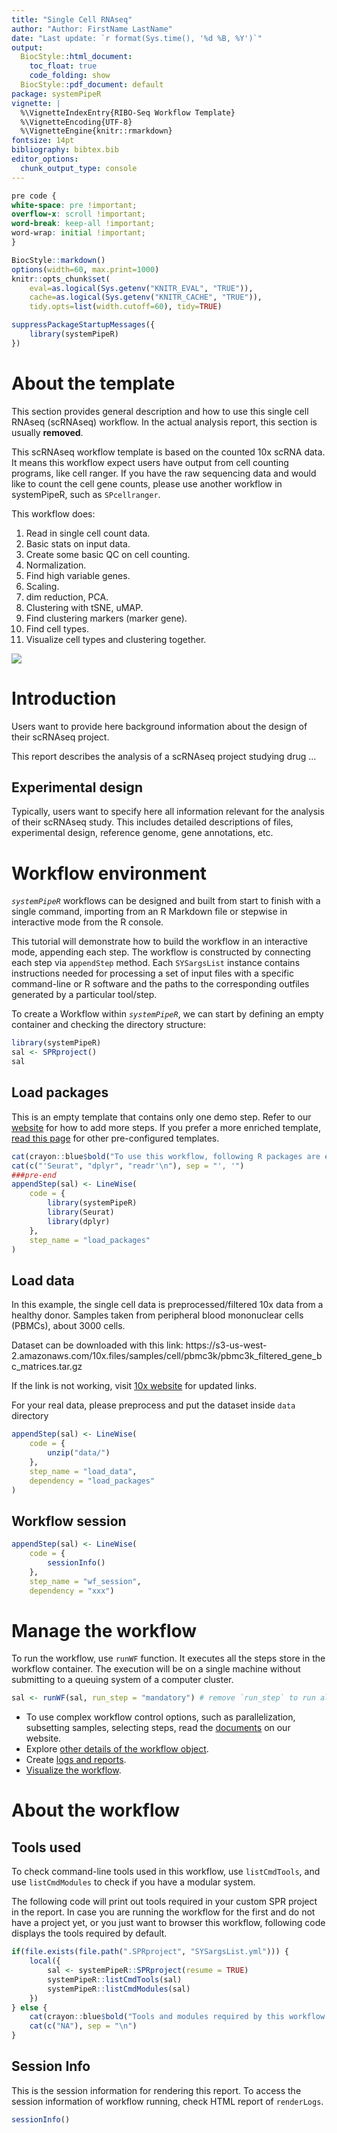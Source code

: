 ```yaml
---
title: "Single Cell RNAseq" 
author: "Author: FirstName LastName"
date: "Last update: `r format(Sys.time(), '%d %B, %Y')`" 
output:
  BiocStyle::html_document:
    toc_float: true
    code_folding: show
  BiocStyle::pdf_document: default
package: systemPipeR
vignette: |
  %\VignetteIndexEntry{RIBO-Seq Workflow Template}
  %\VignetteEncoding{UTF-8}
  %\VignetteEngine{knitr::rmarkdown}
fontsize: 14pt
bibliography: bibtex.bib
editor_options: 
  chunk_output_type: console
---
```


<!--
Config css and r style
-->

```css
pre code {
white-space: pre !important;
overflow-x: scroll !important;
word-break: keep-all !important;
word-wrap: initial !important;
}
```

```r
BiocStyle::markdown()
options(width=60, max.print=1000)
knitr::opts_chunk$set(
    eval=as.logical(Sys.getenv("KNITR_EVAL", "TRUE")),
    cache=as.logical(Sys.getenv("KNITR_CACHE", "TRUE")), 
    tidy.opts=list(width.cutoff=60), tidy=TRUE)
```

```r
suppressPackageStartupMessages({
    library(systemPipeR)
})
```

# About the template
This section provides general description and how to use this single cell RNAseq (scRNAseq) workflow. 
In the actual analysis report, this  section is usually **removed**. 

This scRNAseq workflow template is based on the counted 10x scRNA data. It means 
this workflow expect users have output from cell counting programs, like cell ranger. 
If you have the raw sequencing data and would like to count the cell gene counts, 
please use another workflow in systemPipeR, such as `SPcellranger`. 

This workflow does:

1. Read in single cell count data.
2. Basic stats on input data.
3. Create some basic QC on cell counting. 
4. Normalization.
5. Find high variable genes. 
6. Scaling.
7. dim reduction, PCA.
8. Clustering with tSNE, uMAP.
9. Find clustering markers (marker gene).
10. Find cell types. 
11. Visualize cell types and clustering together.


![](results/plotwf_spscrna.jpg)

# Introduction

Users want to provide here background information about the design of their
scRNAseq project.

This report describes the analysis of a scRNAseq project studying drug ...

## Experimental design

Typically, users want to specify here all information relevant for the
analysis of their scRNAseq study. This includes detailed descriptions of
files, experimental design, reference genome, gene annotations,
etc.

# Workflow environment

_`systemPipeR`_ workflows can be designed and built from start to finish with a 
single command, importing from an R Markdown file or stepwise in interactive 
mode from the R console. 

This tutorial will demonstrate how to build the workflow in an interactive mode, 
appending each step. The workflow is constructed by connecting each step via 
`appendStep` method. Each `SYSargsList` instance contains instructions needed 
for processing a set of input files with a specific command-line or R software 
and the paths to the corresponding outfiles generated by a particular tool/step. 

To create a Workflow within _`systemPipeR`_, we can start by defining an empty
container and checking the directory structure:

```r
library(systemPipeR)
sal <- SPRproject()
sal
```

## Load packages 

This is an empty template that contains only one demo step. 
Refer to our [website](https://systempipe.org/sp/spr/spr_run/) for how to 
add more steps. If you prefer a more enriched template, 
[read this page](https://systempipe.org/sp/spr/templates/) for other 
pre-configured templates.

```r
cat(crayon::blue$bold("To use this workflow, following R packages are expected:\n"))
cat(c("'Seurat", "dplyr", "readr'\n"), sep = "', '")
###pre-end
appendStep(sal) <- LineWise(
    code = {
        library(systemPipeR)
        library(Seurat)
        library(dplyr)
    }, 
    step_name = "load_packages"
)
```

## Load data
In this example, the single cell data is preprocessed/filtered 10x data from a healthy donor.
Samples taken from peripheral blood mononuclear cells (PBMCs), about 3000 cells. 

Dataset can be downloaded with this link:
https://s3-us-west-2.amazonaws.com/10x.files/samples/cell/pbmc3k/pbmc3k_filtered_gene_bc_matrices.tar.gz

If the link is not working, visit [10x website](https://support.10xgenomics.com/single-cell-gene-expression/datasets/1.1.0/pbmc3k?)
for updated links.

For your real data, please preprocess and put the dataset inside `data` directory

```r
appendStep(sal) <- LineWise(
    code = {
        unzip("data/")
    }, 
    step_name = "load_data",
    dependency = "load_packages"
)
```


## Workflow session

```r
appendStep(sal) <- LineWise(
    code = {
        sessionInfo()
    }, 
    step_name = "wf_session", 
    dependency = "xxx")
```

# Manage the workflow

To run the workflow, use `runWF` function. It executes all the steps store in 
the workflow container. The execution will be on a single machine without 
submitting to a queuing system of a computer cluster. 

```r
sal <- runWF(sal, run_step = "mandatory") # remove `run_step` to run all steps to include optional steps
```

- To use complex workflow control options, such as parallelization, subsetting samples, selecting steps, read the [documents](https://systempipe.org/sp/spr/sp_run/step_run/) on our website. 
- Explore [other details of the workflow object](https://systempipe.org/sp/spr/sp_run/sal_explore/).
- Create [logs and reports](https://systempipe.org/sp/spr/sp_run/step_reports/).
- [Visualize the workflow](https://systempipe.org/sp/spr/sp_run/step_vis/).

# About the workflow
## Tools used 
To check command-line tools used in this workflow, use `listCmdTools`, and use `listCmdModules`
to check if you have a modular system.

The following code will print out tools required in your custom SPR project in the report. 
In case you are running the workflow for the first and do not have a project yet, or you 
just want to browser this workflow, following code displays the tools required by default.
```r
if(file.exists(file.path(".SPRproject", "SYSargsList.yml"))) {
    local({
        sal <- systemPipeR::SPRproject(resume = TRUE)
        systemPipeR::listCmdTools(sal)
        systemPipeR::listCmdModules(sal)
    })
} else {
    cat(crayon::blue$bold("Tools and modules required by this workflow are:\n"))
    cat(c("NA"), sep = "\n")
}
```


## Session Info
This is the session information for rendering this report. To access the session information
of workflow running, check HTML report of `renderLogs`. 
```r
sessionInfo()
```
